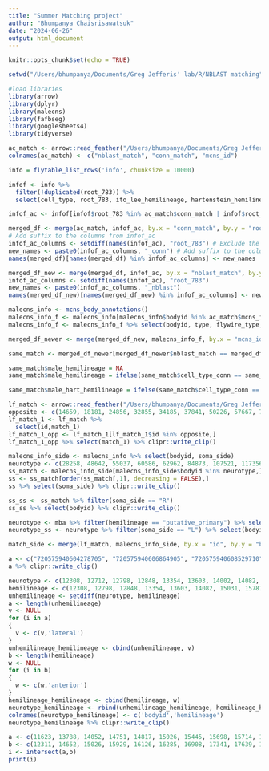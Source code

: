 ```yaml
---
title: "Summer Matching project"
author: "Bhumpanya Chaisrisawatsuk"
date: "2024-06-26"
output: html_document
---
```


```r
knitr::opts_chunk$set(echo = TRUE)
```

```r
setwd("/Users/bhumpanya/Documents/Greg Jefferis' lab/R/NBLAST matching")
```

```r
#load libraries
library(arrow)
library(dplyr)
library(malecns)
library(fafbseg)
library(googlesheets4)
library(tidyverse)
```

```r
ac_match <- arrow::read_feather("/Users/bhumpanya/Documents/Greg Jefferis' lab/R/NBLAST matching/whole_central_20240621_faq_nbl_export_matches.20240626T0830.lz4.feather")
colnames(ac_match) <- c("nblast_match", "conn_match", "mcns_id")
```

```r
info = flytable_list_rows('info', chunksize = 10000)
```

```r
infof <- info %>% 
  filter(!duplicated(root_783)) %>% 
  select(cell_type, root_783, ito_lee_hemilineage, hartenstein_hemilineage, side, malecns_type, hemibrain_type)

infof_ac <- infof[infof$root_783 %in% ac_match$conn_match | infof$root_783 %in% ac_match$nblast_match,]
```

```r
merged_df <- merge(ac_match, infof_ac, by.x = "conn_match", by.y = "root_783", all.x = TRUE)
# Add suffix to the columns from infof_ac
infof_ac_columns <- setdiff(names(infof_ac), "root_783") # Exclude the join column
new_names <- paste0(infof_ac_columns, "_conn") # Add suffix to the columns
names(merged_df)[names(merged_df) %in% infof_ac_columns] <- new_names 

merged_df_new <- merge(merged_df, infof_ac, by.x = "nblast_match", by.y = "root_783", all.x = TRUE)
infof_ac_columns <- setdiff(names(infof_ac), "root_783") 
new_names <- paste0(infof_ac_columns, "_nblast") 
names(merged_df_new)[names(merged_df_new) %in% infof_ac_columns] <- new_names 
```

```r
malecns_info <- mcns_body_annotations()
malecns_info_f <- malecns_info[malecns_info$bodyid %in% ac_match$mcns_id,]
malecns_info_f <- malecns_info_f %>% select(bodyid, type, flywire_type, hemibrain_type, soma_side) 

merged_df_newer <- merge(merged_df_new, malecns_info_f, by.x = "mcns_id", by.y = "bodyid", all.x = TRUE)
```

```r
same_match <- merged_df_newer[merged_df_newer$nblast_match == merged_df_newer$conn_match,]

same_match$male_hemilineage = NA
same_match$male_hemilineage = ifelse(same_match$cell_type_conn == same_match$type, same_match$ito_lee_hemilineage_conn, NA)

same_match$male_hart_hemilineage = ifelse(same_match$cell_type_conn == same_match$type, same_match$hartenstein_hemilineage_conn, NA)
```

```r
lf_match <- arrow::read_feather("/Users/bhumpanya/Documents/Greg Jefferis' lab/R/NBLAST matching/matches_mcns_left_right.feather")
opposite <- c(14659, 18181, 24856, 32855, 34185, 37841, 50226, 57667, 73439, 78293, 78807, 86259, 102607, 109149, 113918, 140957, 148690, 513791, 520021)
lf_match_1 <- lf_match %>% 
  select(id,match_1)
lf_match_1_opp <- lf_match_1[lf_match_1$id %in% opposite,]
lf_match_1_opp %>% select(match_1) %>% clipr::write_clip()
```

```r
malecns_info_side <- malecns_info %>% select(bodyid, soma_side)
neurotype <- c(28258, 48642, 55037, 60586, 62962, 84873, 107521, 117356, 121959, 515130, 515234, 521646, 524946, 536354)
ss_match <- malecns_info_side[malecns_info_side$bodyid %in% neurotype,]
ss <- ss_match[order(ss_match[,1], decreasing = FALSE),]
ss %>% select(soma_side) %>% clipr::write_clip()
```

```r
ss_ss <- ss_match %>% filter(soma_side == "R")
ss_ss %>% select(bodyid) %>% clipr::write_clip()
```

```r
neurotype <- mba %>% filter(hemilineage == "putative_primary") %>% select(bodyid, soma_side)
neurotype_ss <- neurotype %>% filter(soma_side == "L") %>% select(bodyid) %>% clipr::write_clip()
```

```r
match_side <- merge(lf_match, malecns_info_side, by.x = "id", by.y = "bodyid", all.y = T)
```

```r
a <- c("720575940604278705", "720575940606864905", "720575940608529710", "720575940608931396", "720575940609503074", "720575940610389873", "720575940610599603", "720575940610637786", "720575940611406834", "720575940611425429", "720575940612047853", "720575940612053221", "720575940614258482", "720575940615072943", "720575940615193787", "720575940615846356", "720575940615935325", "720575940616012061", "720575940616085945", "720575940616635097", "720575940617172436", "720575940617616155", "720575940618570661", "720575940618606715", "720575940619172079", "720575940619784374", "720575940620248454", "720575940620349094", "720575940620474072", "720575940620614310", "720575940620842260", "720575940620846806", "720575940620848342", "720575940621022685", "720575940621123617", "720575940621380190", "720575940621779661", "720575940622283900", "720575940622409991", "720575940622494699", "720575940622655181", "720575940622665165", "720575940623281591", "720575940624100500", "720575940624253112", "720575940624346917", "720575940624347540", "720575940624634040", "720575940625169296", "720575940625819535", "720575940625922855", "720575940626005586", "720575940626715377", "720575940626767688", "720575940626927635", "720575940626933928", "720575940627039048", "720575940627841871", "720575940628418615", "720575940628916444", "720575940629038462", "720575940629574927", "720575940629612344", "720575940629657931", "720575940629681168", "720575940629704252", "720575940630165463", "720575940630528872", "720575940630780463", "720575940631218060", "720575940631301843", "720575940631993555", "720575940632409500", "720575940632424722", "720575940632880224", "720575940632894304", "720575940633228615", "720575940633686520", "720575940634316139", "720575940634381207", "720575940634996878", "720575940634997134", "720575940635221655", "720575940636491631", "720575940636595782", "720575940636609370", "720575940637567822", "720575940638048419", "720575940640173646", "720575940640234203", "720575940644941876", "720575940650343926")
a %>% clipr::write_clip()
```

```r
neurotype <- c(12308, 12712, 12798, 12848, 13354, 13603, 14002, 14082, 14828, 15031, 15642, 15787, 15792, 16313, 16319, 16590, 16748, 17148, 17338, 17451, 17486, 17678, 17708, 17810, 17813, 18341, 18369, 18471, 18969, 19129, 19152, 19552, 20038, 20042, 20193, 20207, 20229, 20369, 20410, 20479, 21000, 21203, 21217, 21642, 21964, 22071, 22199, 22331, 22333, 22403, 22410, 22777, 22912, 23049, 23243, 23356, 23445, 23681, 23742, 23901, 23920, 23921, 23922, 23927, 24036, 24068, 24608, 24782, 24787, 24991, 25026, 25135, 25235, 25707, 25774, 26057, 26122, 26183, 26403, 26654, 26799, 26938, 27038, 27456, 27493, 27562, 27708, 27910, 28568, 28597, 28703, 29120, 29524, 30065, 30070, 30736, 30778, 31107, 31152, 31787, 31811, 32399, 32602, 32644, 32869, 33160, 33402, 33423, 33518, 34071, 34396, 35056, 35201, 35516, 36958, 36975, 37133, 37434, 37593, 37864, 38190, 38662, 38694, 38879, 39044, 40193, 40575, 40684, 40926, 41697, 42381, 43261, 43644, 44059, 44273, 44886, 45362, 45682, 45829, 46321, 46792, 47175, 47553, 47682, 48493, 48610, 49012, 49947, 50017, 50611, 50662, 50688, 51584, 51900, 51983, 52308, 52371, 52806, 53272, 53466, 53540, 54174, 54204, 54925, 55287, 55793, 55852, 56140, 56395, 57074, 57346, 58630, 58737, 60509, 60685, 60837, 62400, 63008, 63309, 63545, 63671, 64584, 65069, 65078, 66523, 67695, 68356, 69529, 70480, 70617, 72481, 72870, 72927, 74049, 74335, 74987, 76141, 76475, 77114, 77709, 79264, 79715, 81703, 85485, 85839, 86452, 86737, 89857, 90956, 94811, 173417, 200843, 228169, 518506, 525524, 536934, 537803, 575643, 575755, 584042, 588399, 915560, 919294, 919295)
hemilineage <- c(12308, 12798, 12848, 13354, 13603, 14082, 15031, 15787, 15792, 16313, 16319, 17338, 17451, 17486, 17678, 17708, 17810, 17813, 18341, 18369, 18471, 18969, 19129, 19152, 19552, 20042, 20193, 20207, 20229, 20479, 21000, 21203, 21217, 21642, 21964, 22071, 22199, 22331, 22333, 22410, 22777, 22912, 23049, 23243, 23445, 23681, 23742, 23901, 23920, 23922, 23927, 24782, 24787, 25026, 25235, 25774, 26122, 26183, 26403, 26654, 26799, 26938, 27456, 27493, 27562, 27708, 27910, 28568, 28597, 28703, 29120, 29524, 30065, 30070, 30778, 31152, 31787, 32602, 32644, 32869, 33423, 34071, 34396, 35201, 36958, 36975, 37133, 37434, 37864, 38662, 40926, 45362, 47682, 48610, 50611, 51983, 52308, 52371, 52806, 55287, 70480, 72870, 72927, 74987, 76141, 76475, 94811, 228169, 525524, 536934, 588399)
unhemilineage <- setdiff(neurotype, hemilineage)
a <- length(unhemilineage)
v <- NULL
for (i in a)
{
  v <- c(v,'lateral')
}
unhemilineage_hemilineage <- cbind(unhemilineage, v)
b <- length(hemilineage)
w <- NULL
for (i in b)
{
  w <- c(w,'anterior')
}
hemilineage_hemilineage <- cbind(hemilineage, w)
neurotype_hemilineage <- rbind(unhemilineage_hemilineage, hemilineage_hemilineage)
colnames(neurotype_hemilineage) <- c('bodyid','hemilineage')
neurotype_hemilineage %>% clipr::write_clip()
```


```r
a <- c(11623, 13788, 14052, 14751, 14817, 15026, 15445, 15698, 15714, 15765, 15885, 16125, 16254, 16641, 17275, 17903, 17953, 18146, 20096, 20447, 20582, 20922, 21162, 22315, 23143, 23509, 23536, 25023, 25755, 26179, 26199, 26320, 27776, 28227, 28709, 28922, 29534, 29622, 29987, 30900, 31058, 32894, 33122, 34350, 34357, 35228, 35728, 36047, 36409, 36878, 37920, 38222, 39786, 41631, 42774, 44197, 45806, 46223, 46668, 49548, 52366, 53403, 54247, 54333, 54381, 54537, 56452, 57786, 58531, 59525, 61578, 62916, 63680, 64429, 65207, 66127, 67228, 70540, 71581, 71967, 72181, 74503, 75501, 75874, 78944, 81760, 82623, 82845, 83402, 83696, 84143, 84547, 86368, 87420, 87455, 87708, 89201, 90422, 92053, 93468, 95645, 95863, 96458, 98157, 98336, 99646, 99855, 101349, 101584, 103476, 104089, 104141, 104499, 104531, 104734, 104954, 105556, 106388, 107544, 108026, 109830, 109887, 109931, 110388, 110821, 111796, 112897, 114443, 114507, 115340, 116584, 118996, 119700, 120181, 120564, 121755, 122434, 122986, 123464, 124421, 124940, 126332, 126923, 127917, 128709, 129234, 129948, 131000, 131221, 131775, 132110, 132353, 132840, 133821, 134610, 134832, 134842, 136095, 136729, 137543, 138380, 138655, 138925, 139777, 140612, 141224, 141515, 141537, 141703, 141870, 144787, 145062, 145613, 146121, 146574, 146588, 146693, 147920, 148381, 148711, 148787, 148891, 149284, 150106, 151629, 152095, 152450, 152644, 152746, 153054, 154080, 154478, 155663, 156004, 156429, 156491, 156568, 156962, 158296, 158635, 158782, 158930, 159363, 159532, 159589, 160349, 160420, 161592, 161856, 163096, 163238, 164401, 165116, 165612, 165864, 167420, 168711, 169003, 169799, 172928, 173705, 174318, 175681, 175831, 177757, 180341, 180654, 184913, 187891, 187933, 188890, 193932, 195691, 196579, 200117, 201088, 201295, 201983, 205453, 213941, 222298, 239218, 240951, 256206, 513099, 513158, 513794, 514600, 516360, 516429, 516653, 517110, 517684, 518549, 518657, 519927, 520905, 521261, 523044, 523568, 524372, 524646, 525279, 526857, 529235, 529959, 530148, 530156, 543906, 550121, 555277, 555278, 557095, 559506, 560842, 565505, 569702, 570035, 580144, 581324)
b <- c(12311, 14652, 15026, 15929, 16126, 16285, 16908, 17341, 17639, 17953, 18112, 18666, 19266, 19373, 19460, 21053, 21700, 22291, 22434, 22700, 22844, 22929, 23473, 23596, 23831, 24291, 25318, 26065, 26199, 27430, 27730, 28227, 28286, 29152, 29582, 29622, 29921, 30927, 32743, 32976, 33919, 34350, 34909, 34962, 35400, 35597, 36047, 36785, 37039, 37920, 38182, 39091, 39336, 39465, 40458, 41331, 41544, 41554, 43909, 44139, 44675, 45806, 46008, 46223, 46369, 46636, 46943, 47546, 47850, 47995, 48421, 48448, 49226, 49620, 50733, 51168, 52063, 52397, 52571, 53017, 53467, 53991, 55161, 55953, 56350, 56567, 57278, 58552, 59485, 59525, 59550, 60711, 61025, 61392, 61871, 62020, 63068, 63122, 63639, 64163, 65047, 65705, 65822, 66165, 66695, 66977, 67116, 67241, 67703, 68268, 68672, 69684, 70139, 70573, 71433, 71769, 72963, 73112, 73808, 75125, 75614, 75864, 76200, 78294, 78577, 79273, 79427, 79948, 81047, 81265, 81303, 82111, 82261, 82623, 83070, 83247, 83319, 83388, 83467, 83676, 84083, 84143, 84191, 84217, 84305, 84661, 84836, 84895, 86425, 87121, 87524, 87712, 87720, 89155, 89937, 91507, 91930, 92564, 92576, 92734, 92836, 92841, 93555, 94528, 94739, 94984, 96745, 97375, 98899, 100456, 100788, 101138, 102878, 103686, 104155, 104203, 104954, 105436, 105479, 105556, 106168, 106414, 106493, 106593, 108026, 108216, 108585, 108860, 109306, 109830, 109931, 110821, 110924, 111206, 113184, 113588, 115153, 115340, 115824, 116200, 117269, 118234, 119244, 119860, 121507, 121970, 122434, 122823, 123635, 124000, 126412, 126806, 129597, 129625, 130175, 130382, 130735, 130784, 133153, 133222, 134266, 136667, 136890, 138727, 138739, 139067, 140766, 143540, 145109, 145366, 146260, 148097, 148115, 148244, 148694, 148789, 148852, 149536, 149714, 150434, 151411, 151423, 152294, 152435, 152450, 153303, 153474, 153589, 154070, 154636, 155526, 156074, 156988, 157644, 157821, 158606, 160484, 162211, 162457, 163533, 164589, 164652, 166246, 168875, 170454, 170639, 172625, 173250, 173705, 173845, 174318, 174657, 177926, 180341, 184913, 189323, 191694, 192829, 195276, 201088, 201131, 201160, 202114, 202360, 205526, 217561, 226132, 226303, 230132, 256361, 261819, 325193, 513177, 513376, 513662, 513804, 514601, 514689, 515194, 515739, 516079, 516360, 516429, 518451, 518644, 520903, 521975, 524646, 525393, 525448, 525604, 526857, 526973, 527427, 529126, 530340, 530506, 530855, 531914, 532124, 533123, 536058, 536441, 536443, 538118, 549582, 549816, 552128, 568738, 578189, 578449, 581235, 581422, 922814, 382559434)
i <- intersect(a,b)
print(i)
```
